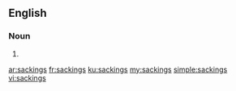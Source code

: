 ==English==

===Noun===
{{head|en|plural}}

# {{plural of|sacking|lang=en}}

[[ar:sackings]]
[[fr:sackings]]
[[ku:sackings]]
[[my:sackings]]
[[simple:sackings]]
[[vi:sackings]]